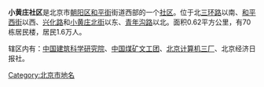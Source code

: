 {{Coord|39.961983|116.409518|type:landmark_region:CN-11_source:GoogleMaps|display=title}}
'''小黄庄社区'''是北京市[[朝阳区_(北京市)|朝阳区]][[和平街|和平街]]街道西部的一个[[社区|社区]]。位于北[[北京三环路|三环路]]以南、[[和平西街|和平西街]]以西、[[兴化路|兴化路]]和[[小黄庄北街|小黄庄北街]]以东、[[青年沟路|青年沟路]]以北。面积0.62平方公里，有70栋居民楼，居民1.6万人。

辖区内有：[[中国建筑科学研究院|中国建筑科学研究院]]、[[中国煤矿文工团|中国煤矿文工团]]、[[北京计算机三厂|北京计算机三厂]]、北京经济日报社。

[[Category:北京市地名|Category:北京市地名]]